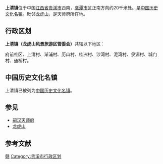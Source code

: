 {{中国乡级行政区
|景观照片文件名 = 201806 Mountains in Shangqing, Yingtan.jpg
|景观照片描述 = 
|汉语拼音 = 
|其他语言 = 
|其他语言名称 = 
|旧称 = 
|地名出处 = 
|位置图文件名 = 
|位置图描述 = 
|自定义图片= 
|建置时间 = 
|政府驻地 = 
|毗邻 = 
|总面积 = 
|总人口 = 
|总人口年份 = 
|户籍人口 = 
|户籍人口年份 = 
|常住人口 = 
|常住人口年份 = 
|人口密度 = 
|GDP = 
|GDP年份 = 
|邮政编码 = 
|电话区号 = 701
|官方网站 = 
|网站名称 = 
|36/06/81/191/000}}

'''上清镇'''位于中国[[江西省|江西省]][[贵溪市|贵溪市]]西南，[[鹰潭市|鹰潭市]]区正南方向约20千米处。是[[中国历史文化名镇|中国历史文化名镇]]。毗邻[[龙虎山|龙虎山]]，是天师府所在地。
== 行政区划 ==
'''上清镇（龙虎山风景旅游区管委会）'''共辖以下地区：

府前社区、上清村、渐浦村、历山村、桂洲村、沙湾村、泥湾村、泉源村、城门村、通桥村。

==中国历史文化名镇==
上清镇已被列为[[中国历史文化名镇|中国历史文化名镇]]。

==参见==
* [[嗣汉天师府|嗣汉天师府]]
* [[龙虎山|龙虎山]]

==参考文献==
{{reflist}}

{{中国历史文化名镇}}
{{贵溪市行政区划}}
{{江西行政区划小作品}}

[[Category:中国历史文化名镇|赣]]
[[Category:贵溪市行政区划|Category:贵溪市行政区划]]